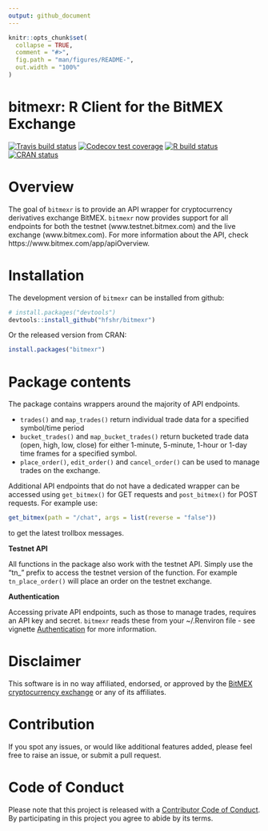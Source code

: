 ```yaml
---
output: github_document
---
```


```r
knitr::opts_chunk$set(
  collapse = TRUE,
  comment = "#>",
  fig.path = "man/figures/README-",
  out.width = "100%"
)
```

# bitmexr: R Client for the BitMEX Exchange

<!-- badges: start -->
[![Travis build status](https://travis-ci.org/hfshr/bitmexr.svg?branch=master)](https://travis-ci.org/hfshr/bitmexr)
[![Codecov test coverage](https://codecov.io/gh/hfshr/bitmexr/branch/master/graph/badge.svg)](https://codecov.io/gh/hfshr/bitmexr?branch=master)
[![R build status](https://github.com/hfshr/bitmexr/workflows/R-CMD-check/badge.svg)](https://github.com/hfshr/bitmexr/actions)
[![CRAN status](https://www.r-pkg.org/badges/version/bitmexr)](https://CRAN.R-project.org/package=bitmexr)
<!-- badges: end -->

# Overview

The goal of `bitmexr` is to provide an API wrapper for cryptocurrency derivatives exchange BitMEX. `bitmexr` now provides support for all endpoints for both the testnet (www.testnet.bitmex.com) and the live exchange (www.bitmex.com). For more information about the API, check https://www.bitmex.com/app/apiOverview.

# Installation

The development version of `bitmexr` can be installed from github:

```r
# install.packages("devtools")
devtools::install_github("hfshr/bitmexr")
```

Or the released version from CRAN:

```r
install.packages("bitmexr")
```

# Package contents

The package contains wrappers around the majority of API endpoints.

- `trades()` and `map_trades()` return individual trade data for a specified symbol/time period
- `bucket_trades()` and `map_bucket_trades()` return bucketed trade data (open, high, low, close) for either 1-minute, 5-minute, 1-hour or 1-day time frames for a specified symbol.
- `place_order()`, `edit_order()` and `cancel_order()` can be used to manage trades on the exchange.

Additional API endpoints that do not have a dedicated wrapper can be accessed using `get_bitmex()` for GET requests and `post_bitmex()` for POST requests. For example use:

```r
get_bitmex(path = "/chat", args = list(reverse = "false"))

```

to get the latest trollbox messages.

**Testnet API**

All functions in the package also work with the testnet API. Simply use the "tn_" prefix to access the testnet version of the function. For example `tn_place_order()` will place an order on the testnet exchange.

**Authentication**

Accessing private API endpoints, such as those to manage trades, requires an API key and secret. `bitmexr` reads these from your ~/.Renviron file - see vignette [Authentication](https://hfshr.github.io/bitmexr/articles/authentication.html) for more information.

# Disclaimer

This software is in no way affiliated, endorsed, or approved by the
[BitMEX cryptocurrency exchange](https://www.bitmex.com) or any of its affiliates. 

# Contribution

If you spot any issues, or would like additional features added, please feel free to raise an issue, or submit a pull request.

# Code of Conduct

Please note that this project is released with a [Contributor Code of Conduct](https://hfshr.github.io/bitmexr/CODE_OF_CONDUCT.html). 
By participating in this project you agree to abide by its terms.





